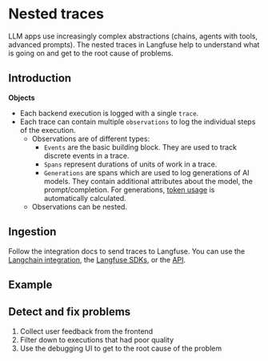 # Nested traces

LLM apps use increasingly complex abstractions (chains, agents with tools, advanced prompts). The nested traces in Langfuse help to understand what is going on and get to the root cause of problems.

## Introduction

**Objects**

- Each backend execution is logged with a single `trace`.
- Each trace can contain multiple `observations` to log the individual steps of the execution.
  - Observations are of different types:
    - `Events` are the basic building block. They are used to track discrete events in a trace.
    - `Spans` represent durations of units of work in a trace.
    - `Generations` are spans which are used to log generations of AI models. They contain additional attributes about the model, the prompt/completion. For generations, [token usage](/docs/token-usage) is automatically calculated.
  - Observations can be nested.

## Ingestion

Follow the integration docs to send traces to Langfuse. You can use the [Langchain integration](/docs/langchain), the [Langfuse SDKs](/docs/sdk), or the [API](/docs/api).

## Example

## Detect and fix problems

1. Collect user feedback from the frontend
2. Filter down to executions that had poor quality
3. Use the debugging UI to get to the root cause of the problem
